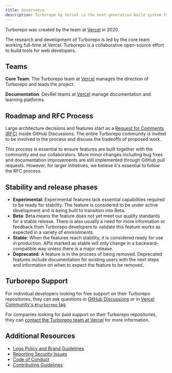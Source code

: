 ```yaml
---
title: Governance
description: Turborepo by Vercel is the next-generation build system for the web.
---
```


Turborepo was created by the team at [Vercel](https://vercel.com) in 2020.

The research and development of Turborepo is led by the core team working full-time at Vercel. Turborepo is a collaborative open-source effort to build tools for web developers.

## Teams

**Core Team**: The Turborepo team at [Vercel](https://vercel.com) manages the direction of Turborepo and leads the project.

**Documentation**: DevRel teams at [Vercel](https://vercel.com) manage documentation and learning platforms.

## Roadmap and RFC Process

Large architecture decisions and features start as a [Request for Comments (RFC)](https://github.com/vercel/turborepo/discussions/categories/rfc) inside GitHub Discussions. The entire Turborepo community is invited to be involved in the process and discuss the tradeoffs of proposed work.

This process is essential to ensure features are built together with the community and our collaborators. More minor changes including bug fixes and documentation improvements are still implemented through GitHub pull requests. However, for larger initiatives, we believe it's essential to follow the RFC process.

## Stability and release phases

- **Experimental**: Experimental features lack essential capabilities required to be ready for stability. The feature is considered to be under active development and is being built to transition into Beta.
- **Beta**: Beta means the feature does not yet meet our quality standards for a stable release. There is also usually a need for more information or feedback from Turborepo developers to validate this feature works as expected in a variety of environments.
- **Stable**: When the features reach stability, it is considered ready for use in production. APIs marked as stable will only change in a backward-compatible way unless there is a major release.
- **Deprecated**: A feature is in the process of being removed. Deprecated features include documentation for existing users with the next steps and information on when to expect the feature to be removed.

## Turborepo Support

For individual developers looking for free support on their Turborepo repositories, they can ask questions in [GitHub Discussions](https://github.com/vercel/turborepo/discussions) or in [Vercel Community's `#turborepo` tag](https://community.vercel.com/tag/turborepo).

For companies looking for paid support on their Turborepo repositories, they can [contact the Turborepo team at Vercel](https://vercel.com/contact) for more information.

## Additional Resources

- [Logo Policy and Brand Guidelines](https://vercel.com/design/brands#turbo)
- [Reporting Security Issues](https://github.com/vercel/turbo/blob/main/SECURITY.md)
- [Code of Conduct](https://github.com/vercel/turbo/blob/main/CODE_OF_CONDUCT.md)
- [Contributing Guidelines](https://github.com/vercel/turbo/blob/main/CONTRIBUTING.md)
